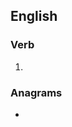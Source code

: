 ==English==

===Verb===
{{head|en|verb form}}

# {{en-past of|meander}}

===Anagrams===
* {{anagrams|en|a=addeeemnr|reamended}}